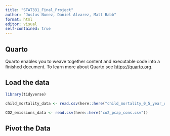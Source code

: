 ```yaml
---
title: "STAT331_Final_Project"
author: "Justus Nunez, Daniel Alvarez, Matt Babb"
format: html
editor: visual
self-contained: true
---
```


## Quarto

Quarto enables you to weave together content and executable code into a finished document. To learn more about Quarto see <https://quarto.org>.

## Load the data

```r
library(tidyverse)

child_mortality_data <- read.csv(here::here("child_mortality_0_5_year_olds_dying_per_1000_born.csv"))

CO2_emissions_data <- read.csv(here::here("co2_pcap_cons.csv"))


```

## Pivot the Data

```r

```
